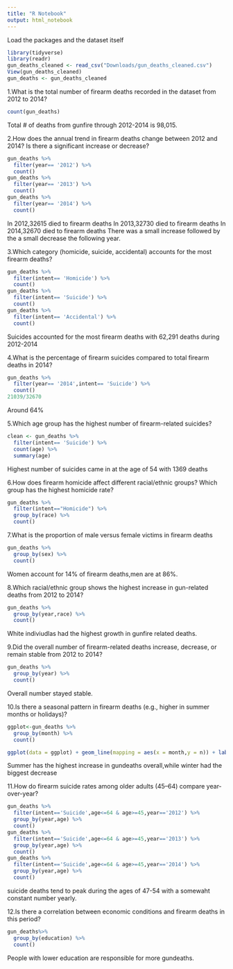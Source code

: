 ```yaml
---
title: "R Notebook"
output: html_notebook
---
```


Load the packages and the dataset itself

```r
library(tidyverse)
library(readr)
gun_deaths_cleaned <- read_csv("Downloads/gun_deaths_cleaned.csv")
View(gun_deaths_cleaned)
gun_deaths <- gun_deaths_cleaned
```

1.What is the total number of firearm deaths recorded in the dataset from 2012 to 2014?

```r
count(gun_deaths)
```

Total \# of deaths from gunfire through 2012-2014 is 98,015.

2.How does the annual trend in firearm deaths change between 2012 and 2014? Is there a significant increase or decrease?

```r
gun_deaths %>% 
  filter(year== '2012') %>% 
  count()
gun_deaths %>% 
  filter(year== '2013') %>% 
  count()
gun_deaths %>% 
  filter(year== '2014') %>% 
  count()
```

In 2012,32615 died to firearm deaths In 2013,32730 died to firearm deaths In 2014,32670 died to firearm deaths There was a small increase followed by the a small decrease the following year.

3.Which category (homicide, suicide, accidental) accounts for the most firearm deaths?

```r
gun_deaths %>% 
  filter(intent== 'Homicide') %>% 
  count()
gun_deaths %>% 
  filter(intent== 'Suicide') %>% 
  count()
gun_deaths %>% 
  filter(intent== 'Accidental') %>% 
  count()
```

Suicides accounted for the most firearm deaths with 62,291 deaths during 2012-2014

4.What is the percentage of firearm suicides compared to total firearm deaths in 2014?

```r
gun_deaths %>% 
  filter(year== '2014',intent== 'Suicide') %>% 
  count()
21039/32670
```

Around 64%

5.Which age group has the highest number of firearm-related suicides?

```r
clean <- gun_deaths %>% 
  filter(intent== 'Suicide') %>% 
  count(age) %>% 
  summary(age)
```

Highest number of suicides came in at the age of 54 with 1369 deaths

6.How does firearm homicide affect different racial/ethnic groups? Which group has the highest homicide rate?

```r
gun_deaths %>% 
  filter(intent=="Homicide") %>% 
  group_by(race) %>% 
  count()
```

7.What is the proportion of male versus female victims in firearm deaths

```r
gun_deaths %>% 
  group_by(sex) %>% 
  count()

```

Women account for 14% of firearm deaths,men are at 86%.

8.Which racial/ethnic group shows the highest increase in gun-related deaths from 2012 to 2014?

```r
gun_deaths %>% 
  group_by(year,race) %>% 
  count()
```
White indiviudlas had the highest growth in gunfire related deaths.

9.Did the overall number of firearm-related deaths increase, decrease, or remain stable from 2012 to 2014?
```r
gun_deaths %>% 
  group_by(year) %>% 
  count()
```
Overall number stayed stable.

10.Is there a seasonal pattern in firearm deaths (e.g., higher in summer months or holidays)?
```r
ggplot<-gun_deaths %>% 
  group_by(month) %>% 
  count()

ggplot(data = ggplot) + geom_line(mapping = aes(x = month,y = n)) + labs(title = "Gun Deaths over Time", x = "Month (1-12)",y = "Number of Deaths") + scale_x_continuous(breaks = 1:12,labels = month.abb) + labs(title = "Line Chart Example",x = "Month (1-12)",y = "Number of Deaths")
```
Summer has the highest increase in gundeaths overall,while winter had the biggest decrease

11.How do firearm suicide rates among older adults (45–64) compare year-over-year?
```r
gun_deaths %>% 
  filter(intent=='Suicide',age<=64 & age>=45,year=='2012') %>% 
  group_by(year,age) %>% 
  count()
gun_deaths %>% 
  filter(intent=='Suicide',age<=64 & age>=45,year=='2013') %>% 
  group_by(year,age) %>% 
  count()
gun_deaths %>% 
  filter(intent=='Suicide',age<=64 & age>=45,year=='2014') %>% 
  group_by(year,age) %>% 
  count()
```
suicide deaths tend to peak during the ages of 47-54 with a somewaht constant number yearly.

12.Is there a correlation between economic conditions and firearm deaths in this period?
```r
gun_deaths%>%
  group_by(education) %>% 
  count()
```
People with lower education are responsible for more gundeaths.
